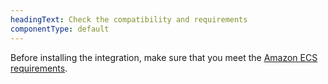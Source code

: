 ```yaml
---
headingText: Check the compatibility and requirements
componentType: default
---
```


Before installing the integration, make sure that you meet the [Amazon ECS requirements](/docs/integrations/host-integrations/host-integrations-list/monitor-services-running-amazon-ecs).
